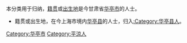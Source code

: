 本分类用于归纳，[[籍贯|籍贯]]或[[出生地|出生地]]是今甘肃省[[华亭市|华亭市]]的人士。

*籍贯或出生地，在今上海市境内[[华亭县_(唐朝)|华亭县]]的人士，归入[[:Category:华亭县人|:Category:华亭县人]]。

[[Category:华亭市|Category:华亭市]]
[[Category:平涼人|Category:平涼人]]